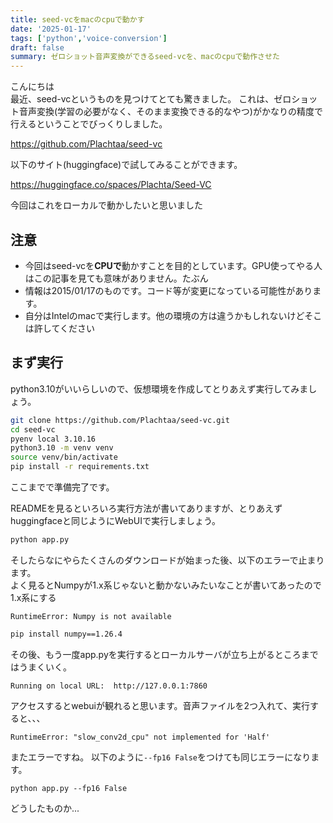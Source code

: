 ```yaml
---
title: seed-vcをmacのcpuで動かす
date: '2025-01-17'
tags: ['python','voice-conversion']
draft: false
summary: ゼロショット音声変換ができるseed-vcを、macのcpuで動作させた
---
```


こんにちは  
最近、seed-vcというものを見つけてとても驚きました。
これは、ゼロショット音声変換(学習の必要がなく、そのまま変換できる的なやつ)がかなりの精度で行えるということでびっくりしました。

https://github.com/Plachtaa/seed-vc

以下のサイト(huggingface)で試してみることができます。

https://huggingface.co/spaces/Plachta/Seed-VC

今回はこれをローカルで動かしたいと思いました


## 注意

- 今回はseed-vcを**CPUで**動かすことを目的としています。GPU使ってやる人はこの記事を見ても意味がありません。たぶん
- 情報は2015/01/17のものです。コード等が変更になっている可能性があります。
- 自分はIntelのmacで実行します。他の環境の方は違うかもしれないけどそこは許してください

## まず実行

python3.10がいいらしいので、仮想環境を作成してとりあえず実行してみましょう。

```zsh
git clone https://github.com/Plachtaa/seed-vc.git
cd seed-vc
pyenv local 3.10.16  
python3.10 -m venv venv
source venv/bin/activate
pip install -r requirements.txt
```

ここまでで準備完了です。

READMEを見るといろいろ実行方法が書いてありますが、とりあえずhuggingfaceと同じようにWebUIで実行しましょう。

```zsh
python app.py
```

そしたらなにやらたくさんのダウンロードが始まった後、以下のエラーで止まります。  
よく見るとNumpyが1.x系じゃないと動かないみたいなことが書いてあったので1.x系にする

```error
RuntimeError: Numpy is not available
```

```zsh
pip install numpy==1.26.4
```

その後、もう一度app.pyを実行するとローカルサーバが立ち上がるところまではうまくいく。

`Running on local URL:  http://127.0.0.1:7860`

アクセスするとwebuiが観れると思います。音声ファイルを2つ入れて、実行すると、、、

```
RuntimeError: "slow_conv2d_cpu" not implemented for 'Half'
```

またエラーですね。 以下のように`--fp16 False`をつけても同じエラーになります。

```
python app.py --fp16 False
```

どうしたものか...



